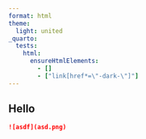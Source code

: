 ```yaml
---
format: html
theme:
  light: united
_quarto:
  tests:
    html:
      ensureHtmlElements:
        - []
        - ["link[href*=\"-dark-\"]"]
---
```


## Hello

```markdown
![asdf](asd.png)
```
